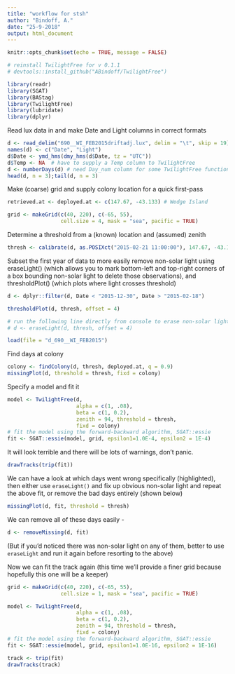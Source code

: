 ```yaml
---
title: "workflow for stsh"
author: "Bindoff, A."
date: "25-9-2018"
output: html_document
---
```


```r
knitr::opts_chunk$set(echo = TRUE, message = FALSE)

# reinstall TwilightFree for v 0.1.1
# devtools::install_github("ABindoff/TwilightFree")

library(readr)
library(SGAT)
library(BAStag)
library(TwilightFree)
library(lubridate)
library(dplyr)

```

Read lux data in and make Date and Light columns in correct formats  

```r

d <- read_delim("690__WI_FEB2015driftadj.lux", delim = "\t", skip = 19)
names(d) <- c("Date", "Light")
d$Date <- ymd_hms(dmy_hms(d$Date, tz = "UTC"))
d$Temp <- NA  # have to supply a Temp column to TwilightFree
d <- numberDays(d) # need Day_num column for some TwilightFree functions
head(d, n = 3);tail(d, n = 3)
```

Make (coarse) grid and supply colony location for a quick first-pass  

```r
retrieved.at <- deployed.at <- c(147.67, -43.133) # Wedge Island

grid <- makeGrid(c(40, 220), c(-65, 55),
                 cell.size = 4, mask = "sea", pacific = TRUE)
```

Determine a threshold from a (known) location and (assumed) zenith  


```r
thresh <- calibrate(d, as.POSIXct("2015-02-21 11:00:00"), 147.67, -43.14, zenith = 94)*1.07
```


Subset the first year of data to more easily remove non-solar light using eraseLight() (which allows you to mark bottom-left and top-right corners of a box bounding non-solar light to delete those observations), and thresholdPlot() (which plots where light crosses threshold)  

```r
d <- dplyr::filter(d, Date < "2015-12-30", Date > "2015-02-18")
```

```r
thresholdPlot(d, thresh, offset = 4)

# run the following line directly from console to erase non-solar light
# d <- eraseLight(d, thresh, offset = 4)
```

```r
load(file = "d_690__WI_FEB2015")
```

Find days at colony  

```r
colony <- findColony(d, thresh, deployed.at, q = 0.9)
missingPlot(d, threshold = thresh, fixd = colony)
```

Specify a model and fit it  

```r
model <- TwilightFree(d,
                      alpha = c(1, .08),
                      beta = c(1, 0.2),
                      zenith = 94, threshold = thresh, 
                      fixd = colony)
# fit the model using the forward-backward algorithm, SGAT::essie
fit <- SGAT::essie(model, grid, epsilon1=1.0E-4, epsilon2 = 1E-4)
```

It will look terrible and there will be lots of warnings, don't panic.  

```r
drawTracks(trip(fit))

```

We can have a look at which days went wrong specifically (highlighted), then either use `eraseLight()` and fix up obvious non-solar light and repeat the above fit, or remove the bad days entirely (shown below)  

```r
missingPlot(d, fit, threshold = thresh)

```

We can remove all of these days easily -  

```r
d <- removeMissing(d, fit)
```

(But if you'd noticed there was non-solar light on any of them, better to use `eraseLight` and run it again before resorting to the above)  

Now we can fit the track again (this time we'll provide a finer grid because hopefully this one will be a keeper)  

```r
grid <- makeGrid(c(40, 220), c(-65, 55),
                 cell.size = 1, mask = "sea", pacific = TRUE)

model <- TwilightFree(d,
                      alpha = c(1, .08),
                      beta = c(1, 0.2),
                      zenith = 94, threshold = thresh, 
                      fixd = colony)
# fit the model using the forward-backward algorithm, SGAT::essie
fit <- SGAT::essie(model, grid, epsilon1=1.0E-16, epsilon2 = 1E-16)

track <- trip(fit)
drawTracks(track)
```